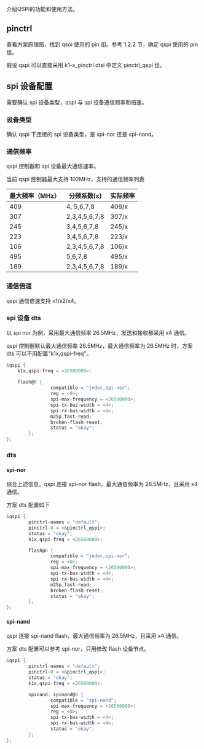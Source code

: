 介绍QSPI的功能和使用方法。

## pinctrl

查看方案原理图，找到 qsoi 使用的 pin 组。参考 1.2.2 节，确定 qspi 使用的 pin 组。

假设 qspi 可以直接采用 k1-x_pinctrl.dtsi 中定义 pinctrl_qspi 组。

## spi 设备配置

需要确认 spi 设备类型，qspi 与 spi 设备通信频率和倍速。

### 设备类型

确认 qspi 下连接的 spi 设备类型，是 spi-nor 还是 spi-nand。

### 通信频率

qspi 控制器和 spi 设备最大通信速率。

当前 qspi 控制器最大支持 102MHz，支持的通信频率列表

| 最大频率（MHz） | 分频系数(x)   | 实际频率 |
| --------------- | ------------- | -------- |
| 409             | 4, 5,6,7,8    | 409/x    |
| 307             | 2,3,4,5,6,7,8 | 307/x    |
| 245             | 3,4,5,6,7,8   | 245/x    |
| 223             | 3,4,5,6,7,8   | 223/x    |
| 106             | 2,3,4,5,6,7,8 | 106/x    |
| 495             | 5,6,7,8       | 495/x    |
| 189             | 2,3,4,5,6,7,8 | 189/x    |

### 通信倍速

qspi 通信倍速支持 x1/x2/x4。

### spi 设备 dts

以 spi nor 为例，采用最大通信频率 26.5MHz，发送和接收都采用 x4 通信。

qspi 控制器默认最大通信频率 26.5MHz，最大通信频率为 26.5MHz 时，方案 dts 可以不用配置"k1x,qspi-freq"。

```c
&qspi {
    k1x,qspi-freq = <26500000>;
 
    flash@0 {
                compatible = "jedec,spi-nor";
                reg = <0>;
                spi-max-frequency = <26500000>;
                spi-tx-bus-width = <4>;
                spi-rx-bus-width = <4>;
                m25p,fast-read;
                broken-flash-reset;
                status = "okay";
        };
};
```

### dts

#### spi-nor

综合上述信息，qspi 连接 spi-nor flash，最大通信频率为 26.5MHz，且采用 x4 通信。

方案 dts 配置如下

```c
&qspi {
        pinctrl-names = "default";
        pinctrl-0 = <&pinctrl_qspi>;
        status = "okay";
        k1x,qspi-freq = <26500000>;

        flash@0 {
                compatible = "jedec,spi-nor";
                reg = <0>;
                spi-max-frequency = <26500000>;
                spi-tx-bus-width = <4>;
                spi-rx-bus-width = <4>;
                m25p,fast-read;
                broken-flash-reset;
                status = "okay";
        };
};
```

#### spi-nand

qspi 连接 spi-nand flash，最大通信频率为 26.5MHz，且采用 x4 通信。

方案 dts 配置可以参考 spi-nor，只用修改 flash 设备节点。

```c
&qspi {
        pinctrl-names = "default";
        pinctrl-0 = <&pinctrl_qspi>;
        status = "okay";
        k1x,qspi-freq = <26500000>;

        spinand: spinand@0 {
                compatible = "spi-nand";
                spi-max-frequency = <26500000>;
                reg = <0>;
                spi-tx-bus-width = <4>;
                spi-rx-bus-width = <4>;
                status = "okay";
        };
};
```
